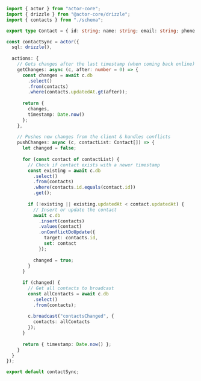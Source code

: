 ```typescript
import { actor } from "actor-core";
import { drizzle } from "@actor-core/drizzle";
import { contacts } from "./schema";

export type Contact = { id: string; name: string; email: string; phone: string; updatedAt: number; }

const contactSync = actor({
  sql: drizzle(),
  
  actions: {
    // Gets changes after the last timestamp (when coming back online)
    getChanges: async (c, after: number = 0) => {
      const changes = await c.db
        .select()
        .from(contacts)
        .where(contacts.updatedAt.gt(after));
      
      return { 
        changes,
        timestamp: Date.now()
      };
    },
    
    // Pushes new changes from the client & handles conflicts
    pushChanges: async (c, contactList: Contact[]) => {
      let changed = false;
      
      for (const contact of contactList) {
        // Check if contact exists with a newer timestamp
        const existing = await c.db
          .select()
          .from(contacts)
          .where(contacts.id.equals(contact.id))
          .get();
        
        if (!existing || existing.updatedAt < contact.updatedAt) {
          // Insert or update the contact
          await c.db
            .insert(contacts)
            .values(contact)
            .onConflictDoUpdate({
              target: contacts.id,
              set: contact
            });
          
          changed = true;
        }
      }
      
      if (changed) {
        // Get all contacts to broadcast
        const allContacts = await c.db
          .select()
          .from(contacts);
        
        c.broadcast("contactsChanged", { 
          contacts: allContacts
        });
      }
      
      return { timestamp: Date.now() };
    }
  }
});

export default contactSync;
```